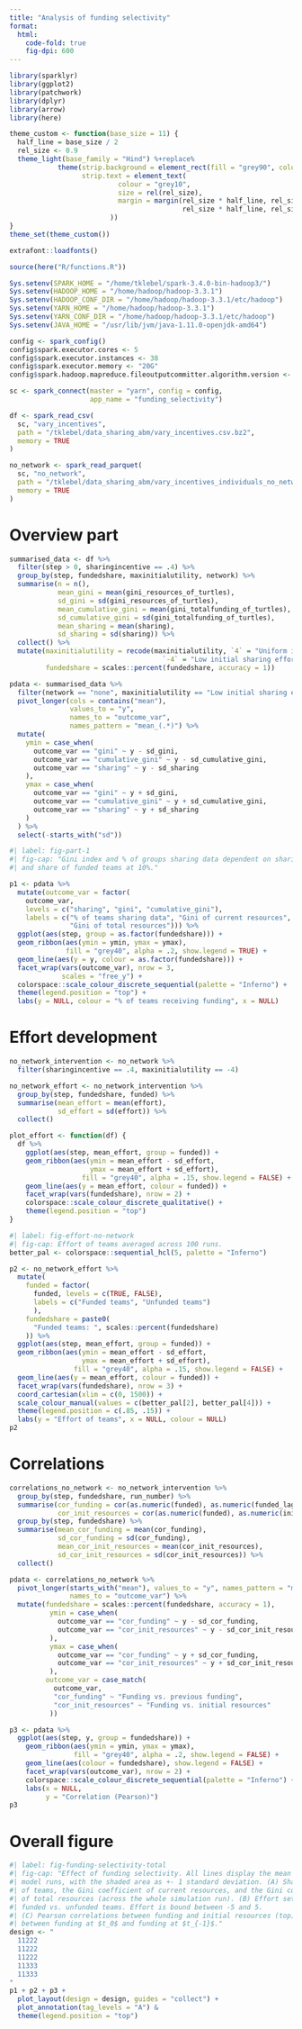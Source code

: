 ```yaml
---
title: "Analysis of funding selectivity"
format: 
  html:
    code-fold: true
    fig-dpi: 600
---
```



```r
library(sparklyr)
library(ggplot2)
library(patchwork)
library(dplyr)
library(arrow)
library(here)

theme_custom <- function(base_size = 11) {
  half_line = base_size / 2
  rel_size <- 0.9
  theme_light(base_family = "Hind") %+replace%
            theme(strip.background = element_rect(fill = "grey90", colour = NA),
                  strip.text = element_text(
                           colour = "grey10",
                           size = rel(rel_size),
                           margin = margin(rel_size * half_line, rel_size * half_line, 
                                           rel_size * half_line, rel_size * half_line)
                         ))
}
theme_set(theme_custom())

extrafont::loadfonts()

source(here("R/functions.R"))

Sys.setenv(SPARK_HOME = "/home/tklebel/spark-3.4.0-bin-hadoop3/")
Sys.setenv(HADOOP_HOME = "/home/hadoop/hadoop-3.3.1")
Sys.setenv(HADOOP_CONF_DIR = "/home/hadoop/hadoop-3.3.1/etc/hadoop")
Sys.setenv(YARN_HOME = "/home/hadoop/hadoop-3.3.1")
Sys.setenv(YARN_CONF_DIR = "/home/hadoop/hadoop-3.3.1/etc/hadoop")
Sys.setenv(JAVA_HOME = "/usr/lib/jvm/java-1.11.0-openjdk-amd64")

config <- spark_config()
config$spark.executor.cores <- 5
config$spark.executor.instances <- 38
config$spark.executor.memory <- "20G"
config$spark.hadoop.mapreduce.fileoutputcommitter.algorithm.version <- 2

sc <- spark_connect(master = "yarn", config = config,
                    app_name = "funding_selectivity")

df <- spark_read_csv(
  sc, "vary_incentives",
  path = "/tklebel/data_sharing_abm/vary_incentives.csv.bz2",
  memory = TRUE
)

no_network <- spark_read_parquet(
  sc, "no_network",
  path = "/tklebel/data_sharing_abm/vary_incentives_individuals_no_network_re_arranged.parquet",
  memory = TRUE
)
```

# Overview part
```r
summarised_data <- df %>% 
  filter(step > 0, sharingincentive == .4) %>% 
  group_by(step, fundedshare, maxinitialutility, network) %>% 
  summarise(n = n(),
            mean_gini = mean(gini_resources_of_turtles),
            sd_gini = sd(gini_resources_of_turtles),
            mean_cumulative_gini = mean(gini_totalfunding_of_turtles),
            sd_cumulative_gini = sd(gini_totalfunding_of_turtles),
            mean_sharing = mean(sharing),
            sd_sharing = sd(sharing)) %>% 
  collect() %>% 
  mutate(maxinitialutility = recode(maxinitialutility, `4` = "Uniform initial sharing effort",
                                      `-4` = "Low initial sharing effort"),
         fundedshare = scales::percent(fundedshare, accuracy = 1))
```

```r
pdata <- summarised_data %>% 
  filter(network == "none", maxinitialutility == "Low initial sharing effort") %>% 
  pivot_longer(cols = contains("mean"),
               values_to = "y",
               names_to = "outcome_var",
               names_pattern = "mean_(.*)") %>% 
  mutate(
    ymin = case_when(
      outcome_var == "gini" ~ y - sd_gini,
      outcome_var == "cumulative_gini" ~ y - sd_cumulative_gini,
      outcome_var == "sharing" ~ y - sd_sharing
    ), 
    ymax = case_when(
      outcome_var == "gini" ~ y + sd_gini,
      outcome_var == "cumulative_gini" ~ y + sd_cumulative_gini,
      outcome_var == "sharing" ~ y + sd_sharing
    )
  ) %>% 
  select(-starts_with("sd"))
```

```r
#| label: fig-part-1
#| fig-cap: "Gini index and % of groups sharing data dependent on sharing incentive with no network
#| and share of funded teams at 10%."

p1 <- pdata %>% 
  mutate(outcome_var = factor(
    outcome_var,
    levels = c("sharing", "gini", "cumulative_gini"),
    labels = c("% of teams sharing data", "Gini of current resources",
               "Gini of total resources"))) %>% 
  ggplot(aes(step, group = as.factor(fundedshare))) +
  geom_ribbon(aes(ymin = ymin, ymax = ymax),
              fill = "grey40", alpha = .2, show.legend = TRUE) +
  geom_line(aes(y = y, colour = as.factor(fundedshare))) +
  facet_wrap(vars(outcome_var), nrow = 3,
             scales = "free_y") +
  colorspace::scale_colour_discrete_sequential(palette = "Inferno") +
  theme(legend.position = "top") +
  labs(y = NULL, colour = "% of teams receiving funding", x = NULL) 
```

# Effort development
```r
no_network_intervention <- no_network %>% 
  filter(sharingincentive == .4, maxinitialutility == -4)

no_network_effort <- no_network_intervention %>% 
  group_by(step, fundedshare, funded) %>% 
  summarise(mean_effort = mean(effort),
            sd_effort = sd(effort)) %>% 
  collect()
```

```r
plot_effort <- function(df) {
  df %>% 
    ggplot(aes(step, mean_effort, group = funded)) +
    geom_ribbon(aes(ymin = mean_effort - sd_effort,
                    ymax = mean_effort + sd_effort), 
                  fill = "grey40", alpha = .15, show.legend = FALSE) +
    geom_line(aes(y = mean_effort, colour = funded)) +
    facet_wrap(vars(fundedshare), nrow = 2) +
    colorspace::scale_colour_discrete_qualitative() +
    theme(legend.position = "top")
}
```


```r
#| label: fig-effort-no-network
#| fig-cap: Effort of teams averaged across 100 runs. 
better_pal <- colorspace::sequential_hcl(5, palette = "Inferno")

p2 <- no_network_effort %>% 
  mutate(
    funded = factor(
      funded, levels = c(TRUE, FALSE),
      labels = c("Funded teams", "Unfunded teams")
      ),
    fundedshare = paste0(
      "Funded teams: ", scales::percent(fundedshare)
    )) %>% 
  ggplot(aes(step, mean_effort, group = funded)) +
  geom_ribbon(aes(ymin = mean_effort - sd_effort,
                  ymax = mean_effort + sd_effort), 
                fill = "grey40", alpha = .15, show.legend = FALSE) +
  geom_line(aes(y = mean_effort, colour = funded)) +
  facet_wrap(vars(fundedshare), nrow = 3) +
  coord_cartesian(xlim = c(0, 1500)) +
  scale_colour_manual(values = c(better_pal[2], better_pal[4])) +
  theme(legend.position = c(.85, .15)) +
  labs(y = "Effort of teams", x = NULL, colour = NULL)
p2
```

# Correlations
```r
correlations_no_network <- no_network_intervention %>% 
  group_by(step, fundedshare, run_number) %>% 
  summarise(cor_funding = cor(as.numeric(funded), as.numeric(funded_lag)),
            cor_init_resources = cor(as.numeric(funded), as.numeric(initial_resources))) %>% 
  group_by(step, fundedshare) %>% 
  summarise(mean_cor_funding = mean(cor_funding),
            sd_cor_funding = sd(cor_funding),
            mean_cor_init_resources = mean(cor_init_resources),
            sd_cor_init_resources = sd(cor_init_resources)) %>% 
  collect()
```


```r
pdata <- correlations_no_network %>% 
  pivot_longer(starts_with("mean"), values_to = "y", names_pattern = "mean_(.*)",
               names_to = "outcome_var") %>% 
  mutate(fundedshare = scales::percent(fundedshare, accuracy = 1),
          ymin = case_when(
            outcome_var == "cor_funding" ~ y - sd_cor_funding,
            outcome_var == "cor_init_resources" ~ y - sd_cor_init_resources
          ), 
          ymax = case_when(
            outcome_var == "cor_funding" ~ y + sd_cor_funding,
            outcome_var == "cor_init_resources" ~ y + sd_cor_init_resources
          ),
         outcome_var = case_match(
           outcome_var,
           "cor_funding" ~ "Funding vs. previous funding",
           "cor_init_resources" ~ "Funding vs. initial resources"
          ))

p3 <- pdata %>% 
  ggplot(aes(step, y, group = fundedshare)) +
    geom_ribbon(aes(ymin = ymin, ymax = ymax),
                fill = "grey40", alpha = .2, show.legend = FALSE) +
    geom_line(aes(colour = fundedshare), show.legend = FALSE) +
    facet_wrap(vars(outcome_var), nrow = 2) +
    colorspace::scale_colour_discrete_sequential(palette = "Inferno") +
    labs(x = NULL,
         y = "Correlation (Pearson)")
p3
```


# Overall figure
```r
#| label: fig-funding-selectivity-total
#| fig-cap: "Effect of funding selectivity. All lines display the mean across 100 
#| model runs, with the shaded area as +- 1 standard deviation. (A) Sharing rate
#| of teams, the Gini coefficient of current resources, and the Gini coefficient
#| of total resources (across the whole simulation run). (B) Effort setting of 
#| funded vs. unfunded teams. Effort is bound between -5 and 5. 
#| (C) Pearson correlations between funding and initial resources (top) and 
#| between funding at $t_0$ and funding at $t_{-1}$."
design <- "
  11222
  11222
  11222
  11333
  11333
"
p1 + p2 + p3 +
  plot_layout(design = design, guides = "collect") +
  plot_annotation(tag_levels = "A") &
  theme(legend.position = "top")
```

